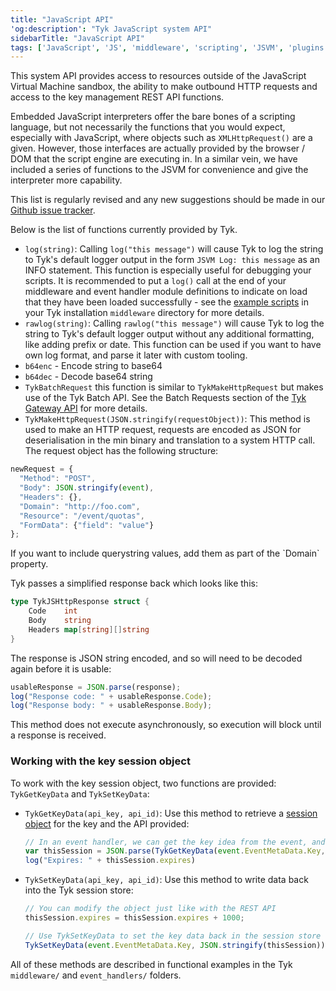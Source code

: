 ```yaml
---
title: "JavaScript API"
'og:description': "Tyk JavaScript system API"
sidebarTitle: "JavaScript API"
tags: ['JavaScript', 'JS', 'middleware', 'scripting', 'JSVM', 'plugins', 'javascript API']
---
```


This system API provides access to resources outside of the JavaScript Virtual Machine sandbox, the ability to make outbound HTTP requests and access to the key management REST API functions.

Embedded JavaScript interpreters offer the bare bones of a scripting language, but not necessarily the functions that you would expect, especially with JavaScript, where objects such as `XMLHttpRequest()` are a given. However, those interfaces are actually provided by the browser / DOM that the script engine are executing in. In a similar vein, we have included a series of functions to the JSVM for convenience and give the interpreter more capability.

This list is regularly revised and any new suggestions should be made in our [Github issue tracker](https://github.com/TykTechnologies/tyk/issues).

Below is the list of functions currently provided by Tyk.

- `log(string)`: Calling `log("this message")` will cause Tyk to log the string to Tyk's default logger output in the form `JSVM Log: this message` as an INFO statement. This function is especially useful for debugging your scripts. It is recommended to put a `log()` call at the end of your middleware and event handler module definitions to indicate on load that they have been loaded successfully - see the [example scripts](https://github.com/TykTechnologies/tyk/tree/master/middleware) in your Tyk installation `middleware` directory for more details.
- `rawlog(string)`: Calling `rawlog("this message")` will cause Tyk to log the string to Tyk's default logger output without any additional formatting, like adding prefix or date. This function can be used if you want to have own log format, and parse it later with custom tooling.
- `b64enc` - Encode string to base64
- `b64dec` - Decode base64 string
- `TykBatchRequest` this function is similar to `TykMakeHttpRequest` but makes use of the Tyk Batch API. See the Batch Requests section of the [Tyk Gateway API](/tyk-gateway-api) for more details.
- `TykMakeHttpRequest(JSON.stringify(requestObject))`: This method is used to make an HTTP request, requests are encoded as JSON for deserialisation in the min binary and translation to a system HTTP call. The request object has the following structure:

```js
newRequest = {
  "Method": "POST",
  "Body": JSON.stringify(event),
  "Headers": {},
  "Domain": "http://foo.com",
  "Resource": "/event/quotas",
  "FormData": {"field": "value"}
};
```


<Note>
If you want to include querystring values, add them as part of the `Domain` property.
</Note>


Tyk passes a simplified response back which looks like this:

```go
type TykJSHttpResponse struct {
	Code    int
	Body    string
	Headers map[string][]string
}
```

The response is JSON string encoded, and so will need to be decoded again before it is usable:

```js
usableResponse = JSON.parse(response);
log("Response code: " + usableResponse.Code);
log("Response body: " + usableResponse.Body);
```

This method does not execute asynchronously, so execution will block until a response is received.

### Working with the key session object

To work with the key session object, two functions are provided: `TykGetKeyData` and `TykSetKeyData`:

- `TykGetKeyData(api_key, api_id)`: Use this method to retrieve a [session object](/getting-started/key-concepts/what-is-a-session-object) for the key and the API provided:

  ```js
  // In an event handler, we can get the key idea from the event, and the API ID from the context variable.
  var thisSession = JSON.parse(TykGetKeyData(event.EventMetaData.Key, context.APIID))
  log("Expires: " + thisSession.expires)
  ```

- `TykSetKeyData(api_key, api_id)`: Use this method to write data back into the Tyk session store:

  ```js
  // You can modify the object just like with the REST API
  thisSession.expires = thisSession.expires + 1000;

  // Use TykSetKeyData to set the key data back in the session store
  TykSetKeyData(event.EventMetaData.Key, JSON.stringify(thisSession));
  ```

All of these methods are described in functional examples in the Tyk `middleware/` and `event_handlers/` folders.
